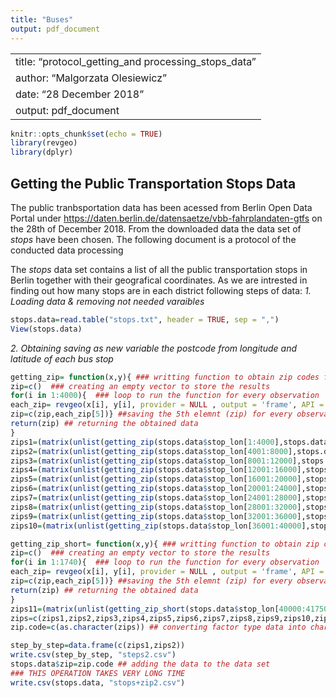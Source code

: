 ```yaml
---
title: "Buses"
output: pdf_document
---
```

--
title: "protocol_getting_and processing_stops_data"
author: "Malgorzata Olesiewicz"
date: "28 December 2018"
output: pdf_document
---

```r
knitr::opts_chunk$set(echo = TRUE)
library(revgeo)
library(dplyr)
```

## Getting the Public Transportation Stops Data

The public tranbsportation data has been acessed from Berlin Open Data Portal under <https://daten.berlin.de/datensaetze/vbb-fahrplandaten-gtfs> on the 28th of December 2018. 
From the downloaded data the data set of *stops* have been chosen. The following document is a protocol of the conducted data processing 

The *stops* data set contains a list of all the public transportation stops in Berlin together with their geografical coordinates. As we are intrested in finding out how many stops are in each district following steps of data: 
*1. Loading data & removing not needed varaibles*
```r
stops.data=read.table("stops.txt", header = TRUE, sep = ",")
View(stops.data)
```
*2. Obtaining saving as new variable the postcode from longitude and latitude of each bus stop* 

```r
getting_zip= function(x,y){ ### writting function to obtain zip codes for every bus stop:lontitude and latitude as asrugments
zip=c()  ### creating an empty vector to store the results
for(i in 1:4000){  ### loop to run the function for every observation
each_zip= revgeo(x[i], y[i], provider = NULL , output = 'frame', API = NULL, item = 'zip') ## using revgeo package to get zip code for every stop (open street maps as the default option)
zip=c(zip,each_zip[5])} ##saving the 5th elemnt (zip) for every observation and adding it to previouse zips
return(zip) ## returning the obtained data
}
zips1=(matrix(unlist(getting_zip(stops.data$stop_lon[1:4000],stops.data$stop_lat[1:4000]))))## running the function and converting the obtained level data into factor type 4000 obeersvartions at the time
zips2=(matrix(unlist(getting_zip(stops.data$stop_lon[4001:8000],stops.data$stop_lat[4001:8000]))))
zips3=(matrix(unlist(getting_zip(stops.data$stop_lon[8001:12000],stops.data$stop_lat[8001:12000]))))
zips4=(matrix(unlist(getting_zip(stops.data$stop_lon[12001:16000],stops.data$stop_lat[12001:16000]))))
zips5=(matrix(unlist(getting_zip(stops.data$stop_lon[16001:20000],stops.data$stop_lat[16001:20000]))))
zips6=(matrix(unlist(getting_zip(stops.data$stop_lon[20001:24000],stops.data$stop_lat[20001:24000]))))
zips7=(matrix(unlist(getting_zip(stops.data$stop_lon[24001:28000],stops.data$stop_lat[24001:28000]))))
zips8=(matrix(unlist(getting_zip(stops.data$stop_lon[28001:32000],stops.data$stop_lat[28001:32000]))))
zips9=(matrix(unlist(getting_zip(stops.data$stop_lon[32001:36000],stops.data$stop_lat[32001:360000]))))
zips10=(matrix(unlist(getting_zip(stops.data$stop_lon[36001:40000],stops.data$stop_lat[36001:40000]))))

getting_zip_short= function(x,y){ ### writting function to obtain zip codes for every bus stop:lontitude and latitude as asrugments
zip=c()  ### creating an empty vector to store the results
for(i in 1:1740){  ### loop to run the function for every observation
each_zip= revgeo(x[i], y[i], provider = NULL , output = 'frame', API = NULL, item = 'zip') ## using revgeo package to get zip code for every stop (open street maps as the default option)
zip=c(zip,each_zip[5])} ##saving the 5th elemnt (zip) for every observation and adding it to previouse zips
return(zip) ## returning the obtained data
}
zips11=(matrix(unlist(getting_zip_short(stops.data$stop_lon[40000:41750],stops.data$stop_lat[40000:41750]))))
zips=c(zips1,zips2,zips3,zips4,zips5,zips6,zips7,zips8,zips9,zips10,zips11)
zip.code=c(as.character(zips)) ## converting factor type data into character (numeric not possible as some post codes start from 0) and saving it as a vector
```

```r
step_by_step=data.frame(c(zips1,zips2))
write.csv(step_by_step, "steps2.csv")
stops.data$zip=zip.code ## adding the data to the data set
### THIS OPERATION TAKES VERY LONG TIME
write.csv(stops.data, "stops+zip2.csv")
```